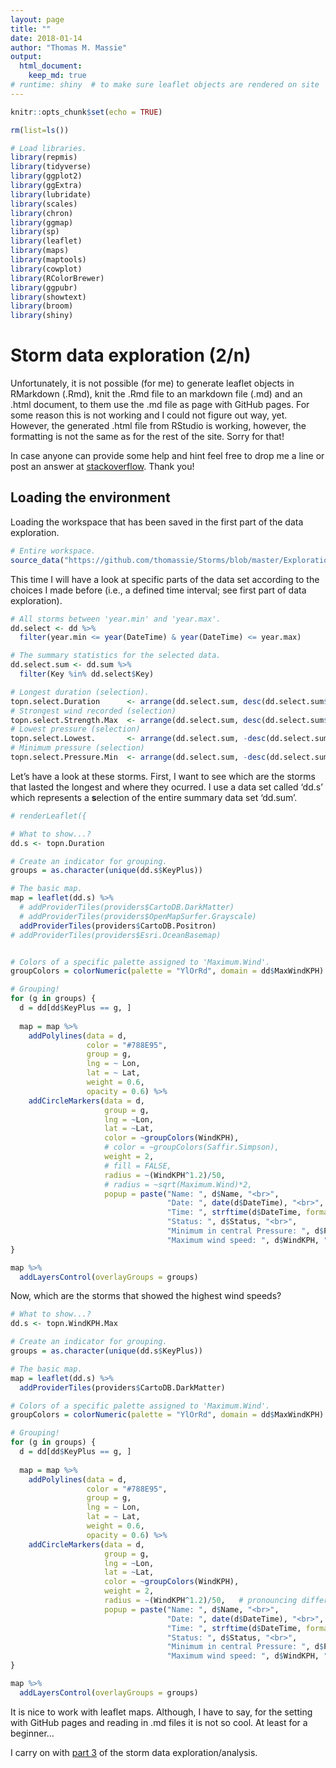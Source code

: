 ```yaml
---
layout: page
title: ""
date: 2018-01-14
author: "Thomas M. Massie"
output:
  html_document:
    keep_md: true
# runtime: shiny  # to make sure leaflet objects are rendered on site
---
```



```r
knitr::opts_chunk$set(echo = TRUE)
```


```r
rm(list=ls())
```


```r
# Load libraries.
library(repmis)
library(tidyverse)
library(ggplot2)
library(ggExtra)
library(lubridate)
library(scales)
library(chron)
library(ggmap)
library(sp)
library(leaflet)
library(maps)
library(maptools)
library(cowplot)
library(RColorBrewer)
library(ggpubr)
library(showtext)
library(broom)
library(shiny)
```



# Storm data exploration (2/n)

Unfortunately, it is not possible (for me) to generate leaflet objects in RMarkdown (.Rmd), knit the .Rmd file to an markdown file (.md) and an .html document, to them use the .md file as page with GitHub pages. For some reason this is not working and I could not figure out way, yet. However, the generated .html file from RStudio is working, however, the formatting is not the same as for the rest of the site. Sorry for that!

In case anyone can provide some help and hint feel free to drop me a line or post an answer at [stackoverflow](https://stackoverflow.com/questions/48379530/no-figures-when-md-file-is-used-as-page-with-github-pages). Thank you!


## Loading the environment

Loading the workspace that has been saved in the first part of the data exploration.
```r
# Entire workspace.
source_data("https://github.com/thomassie/Storms/blob/master/Exploration/StormDataWorkSpace.RData?raw=true")
```


This time I will have a look at specific parts of the data set according to the choices I made before (i.e., a defined time interval; see first part of data exploration).
```r
# All storms between 'year.min' and 'year.max'. 
dd.select <- dd %>% 
  filter(year.min <= year(DateTime) & year(DateTime) <= year.max)

# The summary statistics for the selected data.
dd.select.sum <- dd.sum %>%
  filter(Key %in% dd.select$Key)

# Longest duration (selection).
topn.select.Duration      <- arrange(dd.select.sum, desc(dd.select.sum$MaxDuration))[1:n.select,]
# Strongest wind recorded (selection)
topn.select.Strength.Max  <- arrange(dd.select.sum, desc(dd.select.sum$MaxWindKPH))[1:n.select,]
# Lowest pressure (selection)
topn.select.Lowest.       <- arrange(dd.select.sum, -desc(dd.select.sum$MaxWindKPH))[1:n.select,]
# Minimum pressure (selection)
topn.select.Pressure.Min  <- arrange(dd.select.sum, -desc(dd.select.sum$MinPressure))[1:n.select,]
```


Let's have a look at these storms. First, I want to see which are the storms that lasted the longest and where they ocurred. I use a data set called 'dd.s' which represents a **s**election of the entire summary data set 'dd.sum'. 
```r
# renderLeaflet({

# What to show...?
dd.s <- topn.Duration

# Create an indicator for grouping.
groups = as.character(unique(dd.s$KeyPlus))

# The basic map.
map = leaflet(dd.s) %>% 
  # addProviderTiles(providers$CartoDB.DarkMatter)
  # addProviderTiles(providers$OpenMapSurfer.Grayscale)
  addProviderTiles(providers$CartoDB.Positron)
# addProviderTiles(providers$Esri.OceanBasemap)


# Colors of a specific palette assigned to 'Maximum.Wind'.
groupColors = colorNumeric(palette = "YlOrRd", domain = dd$MaxWindKPH)

# Grouping!
for (g in groups) {
  d = dd[dd$KeyPlus == g, ]
  
  map = map %>% 
    addPolylines(data = d,
                 color = "#788E95",
                 group = g,
                 lng = ~ Lon,
                 lat = ~ Lat,
                 weight = 0.6,
                 opacity = 0.6) %>%
    addCircleMarkers(data = d,
                     group = g,
                     lng = ~Lon, 
                     lat = ~Lat, 
                     color = ~groupColors(WindKPH),
                     # color = ~groupColors(Saffir.Simpson),
                     weight = 2,
                     # fill = FALSE,
                     radius = ~(WindKPH^1.2)/50,
                     # radius = ~sqrt(Maximum.Wind)*2,
                     popup = paste("Name: ", d$Name, "<br>",
                                   "Date: ", date(d$DateTime), "<br>",
                                   "Time: ", strftime(d$DateTime, format="%H:%M:%S",tz = "UTC"), "<br>",
                                   "Status: ", d$Status, "<br>",
                                   "Minimum in central Pressure: ", d$Pressure, "<br>",
                                   "Maximum wind speed: ", d$WindKPH, "km/h"))
}

map %>%
  addLayersControl(overlayGroups = groups)
```


Now, which are the storms that showed the highest wind speeds?
```r
# What to show...?
dd.s <- topn.WindKPH.Max

# Create an indicator for grouping.
groups = as.character(unique(dd.s$KeyPlus))

# The basic map.
map = leaflet(dd.s) %>% 
  addProviderTiles(providers$CartoDB.DarkMatter)

# Colors of a specific palette assigned to 'Maximum.Wind'.
groupColors = colorNumeric(palette = "YlOrRd", domain = dd$MaxWindKPH)

# Grouping!
for (g in groups) {
  d = dd[dd$KeyPlus == g, ]
  
  map = map %>% 
    addPolylines(data = d,
                 color = "#788E95",
                 group = g,
                 lng = ~ Lon,
                 lat = ~ Lat,
                 weight = 0.6,
                 opacity = 0.6) %>%
    addCircleMarkers(data = d,
                     group = g,
                     lng = ~Lon, 
                     lat = ~Lat, 
                     color = ~groupColors(WindKPH),
                     weight = 2,
                     radius = ~(WindKPH^1.2)/50,   # pronouncing differences
                     popup = paste("Name: ", d$Name, "<br>",
                                   "Date: ", date(d$DateTime), "<br>",
                                   "Time: ", strftime(d$DateTime, format="%H:%M:%S",tz = "UTC"), "<br>",
                                   "Status: ", d$Status, "<br>",
                                   "Minimum in central Pressure: ", d$Pressure, "<br>",
                                   "Maximum wind speed: ", d$WindKPH, "km/h"))
}

map %>%
  addLayersControl(overlayGroups = groups)
```

It is nice to work with leaflet maps. Although, I have to say, for the setting with GitHub pages and reading in .md files it is not so cool. At least for a beginner...

I carry on with [part 3](StormDataExploration_3.md) of the storm data exploration/analysis.




